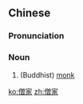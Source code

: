 ==Chinese==
{{zh-forms}}

===Pronunciation===
{{zh-pron
|m=sēngjiā
|cat=n
}}

===Noun===
{{zh-noun}}

# (Buddhist) [[monk]]

[[ko:僧家]]
[[zh:僧家]]